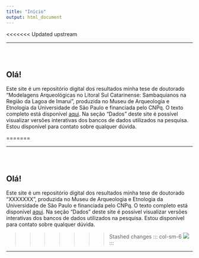 ```yaml
---
title: "Início"
output: html_document
---
```

<<<<<<< Updated upstream

------------------------------------------------------------------------

<div class="row" style="padding-top: 30px;">

::: col-sm-6
# **Olá!**

Este site é um repositório digital dos resultados minha tese de doutorado "Modelagens Arqueológicas no Litoral Sul Catarinense: Sambaquianos na Região da Lagoa de Imaruí", produzida no Museu de Arqueologia e Etnologia da Universidade de São Paulo e financiada pelo CNPq. O texto completo está disponível [aqui](https://teses.usp.br/teses/disponiveis/71/71131/tde-23102018-175041/pt-br.php). Na seção "Dados" deste site é possível visualizar versões interativas dos bancos de dados utilizados na pesquisa. Estou disponível para contato sobre qualquer dúvida.
:::

=======

------------------------------------------------------------------------

<div class="row" style="padding-top: 30px;">

::: col-sm-6
# **Olá!**

Este site é um repositório digital dos resultados minha tese de doutorado "XXXXXXX", produzida no Museu de Arqueologia e Etnologia da Universidade de São Paulo e financiada pelo CNPq. O texto completo está disponível [aqui](https://teses.usp.br/teses/disponiveis/71/71131/tde-23102018-175041/pt-br.php). Na seção "Dados" deste site é possível visualizar versões interativas dos bancos de dados utilizados na pesquisa. Estou disponível para contato sobre qualquer dúvida.
:::

>>>>>>> Stashed changes
::: col-sm-6
![](images/logo.png)
:::

------------------------------------------------------------------------
